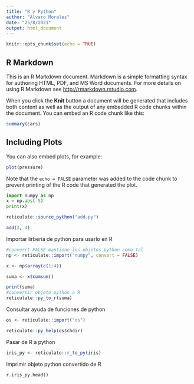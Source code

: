 ```yaml
---
title: "R y Python"
author: "Alvaro Morales"
date: "25/8/2021"
output: html_document
---
```


```r
knitr::opts_chunk$set(echo = TRUE)
```

## R Markdown

This is an R Markdown document. Markdown is a simple formatting syntax for authoring HTML, PDF, and MS Word documents. For more details on using R Markdown see <http://rmarkdown.rstudio.com>.

When you click the **Knit** button a document will be generated that includes both content as well as the output of any embedded R code chunks within the document. You can embed an R code chunk like this:

```r
summary(cars)
```

## Including Plots

You can also embed plots, for example:

```r
plot(pressure)
```

Note that the `echo = FALSE` parameter was added to the code chunk to prevent printing of the R code that generated the plot.

```python
import numpy as np
x = np.abs(-5)
print(x)

```

```r
reticulate::source_python("add.py")

add(3, 4)
```

Importar lirberia de python para usarlo en R
```r
#converrt FALSE mantiene los objetos python como tal
np <- reticulate::import("numpy", convert = FALSE)

x <- np$array(c(1:4))

suma <- x$cumsum()

print(suma)
#convertir objeto python a R
reticulate::py_to_r(suma)
```

Consultar ayuda de funciones de python

```r
os <- reticulate::import("os")

reticulate::py_help(os$chdir)
```

Pasar de R a python
```r
iris_py <- reticulate::r_to_py(iris)
```
Imprimir objeto python convertido de R
```python
r.iris_py.head()
```

